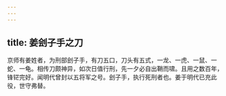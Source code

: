 ```yaml
---
---
---
```

title: 姜刽子手之刀
---



京师有姜姓者，为刑部刽子手，有刀五口，刀头有五式，一龙、一虎、一鼠、一蛇、一龟。相传刀颇神异，如次日值行刑，先一夕必自出鞘而啸。且用之数百年，锋铓完好。闻明代曾封以五将军之号。刽子手，执行死刑者也。姜于明代已充此役，世守弗替。